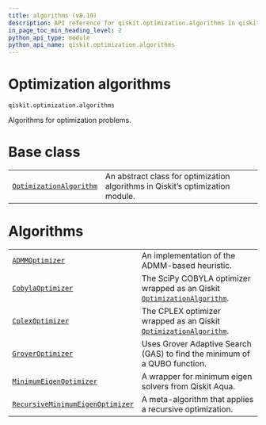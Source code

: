 ```yaml
---
title: algorithms (v0.19)
description: API reference for qiskit.optimization.algorithms in qiskit v0.19
in_page_toc_min_heading_level: 2
python_api_type: module
python_api_name: qiskit.optimization.algorithms
---
```


<span id="module-qiskit.optimization.algorithms" />

<span id="qiskit-optimization-algorithms" />

<span id="optimization-algorithms-qiskit-optimization-algorithms" />

# Optimization algorithms

`qiskit.optimization.algorithms`

Algorithms for optimization problems.

# Base class

|                                                                                                                                        |                                                                                |
| -------------------------------------------------------------------------------------------------------------------------------------- | ------------------------------------------------------------------------------ |
| [`OptimizationAlgorithm`](qiskit.optimization.algorithms.OptimizationAlgorithm "qiskit.optimization.algorithms.OptimizationAlgorithm") | An abstract class for optimization algorithms in Qiskit’s optimization module. |

# Algorithms

|                                                                                                                                                                   |                                                                                                                                                                                         |
| ----------------------------------------------------------------------------------------------------------------------------------------------------------------- | --------------------------------------------------------------------------------------------------------------------------------------------------------------------------------------- |
| [`ADMMOptimizer`](qiskit.optimization.algorithms.ADMMOptimizer "qiskit.optimization.algorithms.ADMMOptimizer")                                                    | An implementation of the ADMM-based heuristic.                                                                                                                                          |
| [`CobylaOptimizer`](qiskit.optimization.algorithms.CobylaOptimizer "qiskit.optimization.algorithms.CobylaOptimizer")                                              | The SciPy COBYLA optimizer wrapped as an Qiskit [`OptimizationAlgorithm`](qiskit.optimization.algorithms.OptimizationAlgorithm "qiskit.optimization.algorithms.OptimizationAlgorithm"). |
| [`CplexOptimizer`](qiskit.optimization.algorithms.CplexOptimizer "qiskit.optimization.algorithms.CplexOptimizer")                                                 | The CPLEX optimizer wrapped as an Qiskit [`OptimizationAlgorithm`](qiskit.optimization.algorithms.OptimizationAlgorithm "qiskit.optimization.algorithms.OptimizationAlgorithm").        |
| [`GroverOptimizer`](qiskit.optimization.algorithms.GroverOptimizer "qiskit.optimization.algorithms.GroverOptimizer")                                              | Uses Grover Adaptive Search (GAS) to find the minimum of a QUBO function.                                                                                                               |
| [`MinimumEigenOptimizer`](qiskit.optimization.algorithms.MinimumEigenOptimizer "qiskit.optimization.algorithms.MinimumEigenOptimizer")                            | A wrapper for minimum eigen solvers from Qiskit Aqua.                                                                                                                                   |
| [`RecursiveMinimumEigenOptimizer`](qiskit.optimization.algorithms.RecursiveMinimumEigenOptimizer "qiskit.optimization.algorithms.RecursiveMinimumEigenOptimizer") | A meta-algorithm that applies a recursive optimization.                                                                                                                                 |

